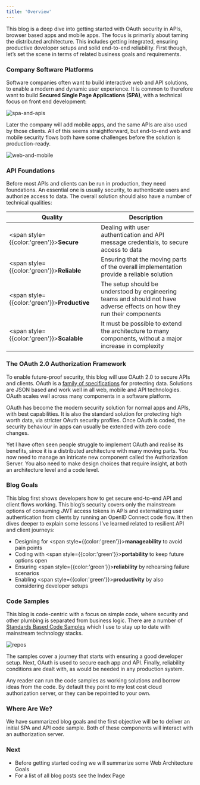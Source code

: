 ```yaml
---
title: 'Overview'
---
```


This blog is a deep dive into getting started with OAuth security in APIs, browser based apps and mobile apps. The focus is primarily about taming the distributed architecture. This includes getting integrated, ensuring productive developer setups and solid end-to-end reliability. First though, let’s set the scene in terms of related business goals and requirements.

### Company Software Platforms

Software companies often want to build interactive web and API solutions, to enable a modern and dynamic user experience. It is common to therefore want to build **Secured Single Page Applications (SPA)**, with a technical focus on front end development:

![spa-and-apis](/images/1/spa-and-apis.jpg)

Later the company will add mobile apps, and the same APIs are also used by those clients. All of this seems straightforward, but end-to-end web and mobile security flows both have some challenges before the solution is production-ready.

![web-and-mobile](/images/1/web-and-mobile.jpg)

### API Foundations

Before most APIs and clients can be run in production, they need foundations. An essential one is usually security, to authenticate users and authorize access to data. The overall solution should also have a number of technical qualities:

| Quality | Description |
| ------- | ----------- | 
| <span style={{color:'green'}}>**Secure**</span> | Dealing with user authentication and API message credentials, to secure access to data |
| <span style={{color:'green'}}>**Reliable**</span> | Ensuring that the moving parts of the overall implementation provide a reliable solution |
| <span style={{color:'green'}}>**Productive**</span> | The setup should be understood by engineering teams and should not have adverse effects on how they run their components |
| <span style={{color:'green'}}>**Scalable**</span> | It must be possible to extend the architecture to many components, without a major increase in complexity |

### The OAuth 2.0 Authorization Framework

To enable future-proof security, this blog will use OAuth 2.0 to secure APIs and clients. OAuth is a [family of specifications](https://datatracker.ietf.org/doc/html/rfc6749) for protecting data. Solutions are JSON based and work well in all web, mobile and API technologies. OAuth scales well across many components in a software platform.

OAuth has become the modern security solution for normal apps and APIs, with best capabilities. It is also the standard solution for protecting high worth data, via stricter OAuth security profiles. Once OAuth is coded, the security behaviour in apps can usually be extended with zero code changes.

Yet I have often seen people struggle to implement OAuth and realise its benefits, since it is a distributed architecture with many moving parts. You now need to manage an intricate new component called the Authorization Server. You also need to make design choices that require insight, at both an architecture level and a code level.

### Blog Goals

This blog first shows developers how to get secure end-to-end API and client flows working. This blog’s security covers only the mainstream options of consuming JWT access tokens in APIs and externalizing user authentication from clients by running an OpenID Connect code flow. It then dives deeper to explain some lessons I’ve learned related to resilient API and client journeys:

- Designing for <span style={{color:'green'}}>**manageability**</span> to avoid pain points
- Coding with <span style={{color:'green'}}>**portability**</span> to keep future options open
- Ensuring <span style={{color:'green'}}>**reliability**</span> by rehearsing failure scenarios
- Enabling <span style={{color:'green'}}>**productivity**</span> by also considering developer setups

### Code Samples

This blog is code-centric with a focus on simple code, where security and other plumbing is separated from business logic. There are a number of [Standards Based Code Samples](https://github.com/gary-archer) which I use to stay up to date with mainstream technology stacks.

![repos](/images/1/repos.jpg)

The samples cover a journey that starts with ensuring a good developer setup. Next, OAuth is used to secure each app and API. Finally, reliability conditions are dealt with, as would be needed in any production system.

Any reader can run the code samples as working solutions and borrow ideas from the code. By default they point to my lost cost cloud authorization server, or they can be repointed to your own.

### Where Are We?

We have summarized blog goals and the first objective will be to deliver an initial SPA and API code sample. Both of these components will interact with an authorization server.

### Next

- Before getting started coding we will summarize some <Link href='/posts/web-architecture-goals'>Web Architecture Goals</Link>
- For a list of all blog posts see the <Link href='/posts/index'>Index Page</Link>
